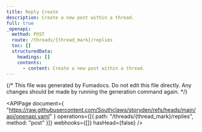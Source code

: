 ```yaml
---
title: Reply Create
description: Create a new post within a thread.
full: true
_openapi:
  method: POST
  route: /threads/{thread_mark}/replies
  toc: []
  structuredData:
    headings: []
    contents:
      - content: Create a new post within a thread.
---
```


{/* This file was generated by Fumadocs. Do not edit this file directly. Any changes should be made by running the generation command again. */}

<APIPage
  document={
    "https://raw.githubusercontent.com/Southclaws/storyden/refs/heads/main/api/openapi.yaml"
  }
  operations={[{ path: "/threads/{thread_mark}/replies", method: "post" }]}
  webhooks={[]}
  hasHead={false}
/>
